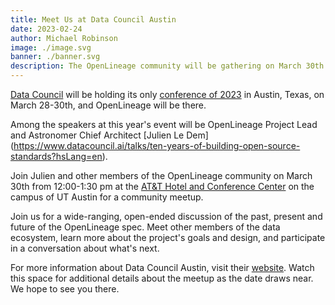 ```yaml
---
title: Meet Us at Data Council Austin
date: 2023-02-24
author: Michael Robinson
image: ./image.svg
banner: ./banner.svg
description: The OpenLineage community will be gathering on March 30th at Data Council Austin -- join us!
---
```


[Data Council](https://www.datacouncil.ai/) will be holding its only 
[conference of 2023](https://www.datacouncil.ai/austin) in Austin, Texas, on 
March 28-30th, and OpenLineage will be there. 

Among the speakers at this year's event will be OpenLineage Project Lead and 
Astronomer Chief Architect [Julien Le Dem]
(https://www.datacouncil.ai/talks/ten-years-of-building-open-source-standards?hsLang=en).

Join Julien and other members of the OpenLineage community on March 30th from 12:00-1:30 pm 
at the [AT&T Hotel and Conference Center](https://meetattexas.com/hotel) on the 
campus of UT Austin for a community meetup.

Join us for a wide-ranging, open-ended discussion of the past, present and future 
of the OpenLineage spec. Meet other members of the data ecosystem, learn more 
about the project's goals and design, and participate in a conversation about 
what's next.

For more information about Data Council Austin, visit their 
[website](https://www.datacouncil.ai/austin). Watch this space for additional 
details about the meetup as the date draws near. We hope to see you there.

